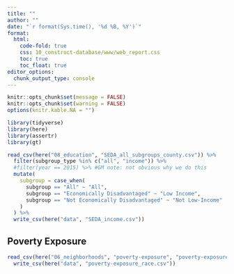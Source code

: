 ```yaml
---
title: ""
author: ""
date: "`r format(Sys.time(), '%d %B, %Y')`"
format:
  html:
    code-fold: true
    css: 10_construct-database/www/web_report.css
    toc: true
    toc_float: true
editor_options: 
  chunk_output_type: console
---
```


<style>
@import url('https://fonts.googleapis.com/css?family=Lato&display=swap');
</style>

<link rel="stylesheet" href="//fonts.googleapis.com/css?family=Lato" />

```r
knitr::opts_chunk$set(message = FALSE)
knitr::opts_chunk$set(warning = FALSE)
options(knitr.kable.NA = "")

```

```r
library(tidyverse)
library(here)
library(assertr)
library(gt)

```



<!-- Gm note: environmental index is updated to have subgroups by race share  -->
<!-- ## Environmental  -->

<!-- ```{r} -->
<!-- read_csv(here("06_neighborhoods", "environment", "enviro_poverty.csv"), guess_max = 5000) %>% -->
<!--   mutate( -->
<!--     subgroup = recode( -->
<!--       subgroup, -->
<!--       `High Poverty` = "High Poverty Tracts", -->
<!--       `Not High Poverty` = "Not High Poverty Tracts" -->
<!--     ) -->
<!--   ) %>% -->
<!--   write_csv(here("data", "environmental-exposure_poverty.csv")) -->

<!-- ``` -->

```r
read_csv(here("08_education", "SEDA_all_subgroups_county.csv")) %>%
  filter(subgroup_type %in% c("all", "income")) %>%
  #filter(year == 2015) %>% #GM note: not obvious why we do this 
  mutate(
    subgroup = case_when(
      subgroup == "All" ~ "All",
      subgroup == "Economically Disadvantaged" ~ "Low Income",
      subgroup == "Not Economically Disadvantaged" ~ "Not Low-Income"
    )
  ) %>%
  write_csv(here("data", "SEDA_income.csv"))

```

## Poverty Exposure

```r
read_csv(here("06_neighborhoods", "poverty-exposure", "poverty-exposure_race-ethnicity.csv"), guess_max = 5000) %>%
  write_csv(here("data", "poverty-exposure_race.csv"))

```




